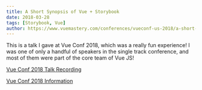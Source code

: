 ```yaml
---
title: A Short Synopsis of Vue + Storybook
date: 2018-03-28
tags: [Storybook, Vue]
author: https://www.vuemastery.com/conferences/vueconf-us-2018/a-short-synopsis-of-vue-storybook-peter-finn/
---
```


This is a talk I gave at Vue Conf 2018, which was a really fun experience! I was one of only a handful of speakers in the single track conference, and most of them were part of the core team of Vue JS!

[Vue Conf 2018 Talk Recording](https://www.vuemastery.com/conferences/vueconf-us-2018/a-short-synopsis-of-vue-storybook-peter-finn/)

[Vue Conf 2018 Information](https://www.vuemastery.com/conferences/vueconf-us-2018/)
